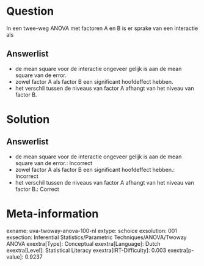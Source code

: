 Question
========

In een twee-weg ANOVA met factoren A en B is er sprake van een
interactie als

Answerlist
----------

* de mean square voor de interactie ongeveer gelijk is aan de mean square van de error.
* zowel factor A als factor B een significant hoofdeffect hebben.
* het verschil tussen de niveaus van factor A afhangt van het niveau van factor B.

Solution
========

Answerlist
----------

* de mean square voor de interactie ongeveer gelijk is aan de mean square van de error.: Incorrect
* zowel factor A als factor B een significant hoofdeffect hebben.: Incorrect
* het verschil tussen de niveaus van factor A afhangt van het niveau van factor B.: Correct

Meta-information
================
exname: uva-twoway-anova-100-nl
extype: schoice
exsolution: 001
exsection: Inferential Statistics/Parametric Techniques/ANOVA/Twoway ANOVA
exextra[Type]: Conceptual
exextra[Language]: Dutch
exextra[Level]: Statistical Literacy
exextra[IRT-Difficulty]: 0.003
exextra[p-value]: 0.9237
